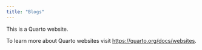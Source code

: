 ```yaml
---
title: "Blogs"
---
```


This is a Quarto website.

To learn more about Quarto websites visit <https://quarto.org/docs/websites>.
